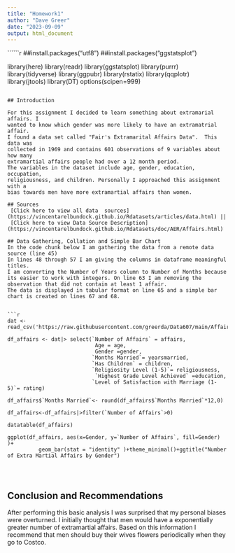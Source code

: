 ---
title: "Homework1"
author: "Dave Greer"
date: "2023-09-09"
output: html_document
---

``````{r setup, echo=TRUE, results='hide', warning=FALSE, message=FALSE}
##install.packages("utf8")
##install.packages("ggstatsplot")

library(here)
library(readr)
library(ggstatsplot)
library(purrr)
library(tidyverse)
library(ggpubr)
library(rstatix)
library(qqplotr)
library(jtools) 
library(DT)
options(scipen=999)

```

## Introduction

For this assignment I decided to learn something about extramarial affairs. I 
wanted to know which gender was more likely to have an extramatrial affair.
I found a data set called "Fair's Extramarital Affairs Data".  This data was 
collected in 1969 and contains 601 observations of 9 variables about how many
extramartial affairs people had over a 12 month period. 
The variables in the dataset include age, gender, education, occupation, 
religiousness, and children. Personally I approached this assignment with a 
bias towards men have more extramartial affairs than women.

## Sources
 [Click here to view all data  sources](https://vincentarelbundock.github.io/Rdatasets/articles/data.html) ||
 [Click here to view Data Source Description](https://vincentarelbundock.github.io/Rdatasets/doc/AER/Affairs.html)
 
## Data Gathering, Collation and Simple Bar Chart
In the code chunk below I am gathering the data from a remote data source (line 45)
In lines 48 through 57 I am giving the columns in dataframe meaningful titles.
I am converting the Number of Years column to Number of Months because its easier to work with integers. On line 63 I am removing the observation that did not contain at least 1 affair.
The data is displayed in tabular format on line 65 and a simple bar chart is created on lines 67 and 68.


```{r}

dat <- read_csv('https://raw.githubusercontent.com/greerda/Data607/main/Affairs.csv')

df_affairs <- dat|> select(`Number of Affairs` = affairs,
                            Age = age,
                            Gender =gender,
                           `Months Married`= yearsmarried,
                           `Has Children` = children,
                           `Religiosity Level (1-5)`= religiousness,
                            `Highest Grade Level Achieved` =education,
                           `Level of Satisfaction with Marriage (1-5)`= rating)

df_affairs$`Months Married`<- round(df_affairs$`Months Married`*12,0)

df_affairs<-df_affairs|>filter(`Number of Affairs`>0)

datatable(df_affairs)

ggplot(df_affairs, aes(x=Gender, y=`Number of Affairs`, fill=Gender) )+
          geom_bar(stat = "identity" )+theme_minimal()+ggtitle("Number of Extra Martial Affairs by Gender") 


                      
```

## Conclusion and Recommendations 
After performing this basic analysis I was surprised that my personal biases
were overturned. I initially thought that men would have a exponentially greater
number of extramartial affairs.  Based on this information I recommend that
men should buy their wives flowers periodically when they go to Costco.

